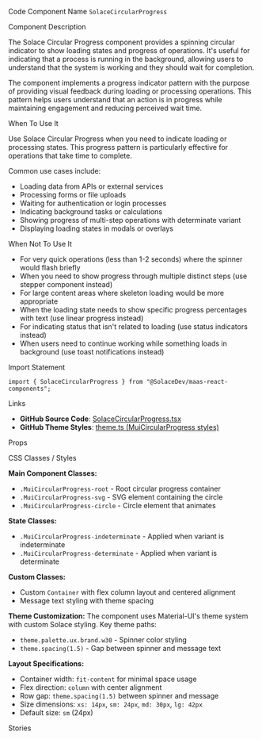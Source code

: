 
<Meta of={SolaceCircularProgressStories} />

<Title>Solace Circular Progress</Title>

<Description of={SolaceCircularProgressStories} />

<Subtitle>Code Component Name</Subtitle>
`SolaceCircularProgress`

<Subtitle>Component Description</Subtitle>

The Solace Circular Progress component provides a spinning circular indicator to show loading states and progress of operations. It's useful for indicating that a process is running in the background, allowing users to understand that the system is working and they should wait for completion.

The component implements a progress indicator pattern with the purpose of providing visual feedback during loading or processing operations. This pattern helps users understand that an action is in progress while maintaining engagement and reducing perceived wait time.

<Subtitle>When To Use It</Subtitle>

Use Solace Circular Progress when you need to indicate loading or processing states. This progress pattern is particularly effective for operations that take time to complete.

Common use cases include:

- Loading data from APIs or external services
- Processing forms or file uploads
- Waiting for authentication or login processes
- Indicating background tasks or calculations
- Showing progress of multi-step operations with determinate variant
- Displaying loading states in modals or overlays

<Subtitle>When Not To Use It</Subtitle>

- For very quick operations (less than 1-2 seconds) where the spinner would flash briefly
- When you need to show progress through multiple distinct steps (use stepper component instead)
- For large content areas where skeleton loading would be more appropriate
- When the loading state needs to show specific progress percentages with text (use linear progress instead)
- For indicating status that isn't related to loading (use status indicators instead)
- When users need to continue working while something loads in background (use toast notifications instead)

<Subtitle>Import Statement</Subtitle>

```tsx
import { SolaceCircularProgress } from "@SolaceDev/maas-react-components";
```

<Subtitle>Links</Subtitle>

- **GitHub Source Code**: [SolaceCircularProgress.tsx](https://github.com/SolaceDev/maas-react-components/blob/main/src/components/SolaceCircularProgress.tsx)
- **GitHub Theme Styles**: <a href="https://github.com/SolaceDev/maas-react-components/blob/main/src/resources/theme.ts#:~:text=MuiCircularProgress" target="_blank">theme.ts (MuiCircularProgress styles)</a>

<Subtitle>Props</Subtitle>

<ArgTypes of={SolaceCircularProgressStories} />

<Subtitle>CSS Classes / Styles</Subtitle>

**Main Component Classes:**

- `.MuiCircularProgress-root` - Root circular progress container
- `.MuiCircularProgress-svg` - SVG element containing the circle
- `.MuiCircularProgress-circle` - Circle element that animates

**State Classes:**

- `.MuiCircularProgress-indeterminate` - Applied when variant is indeterminate
- `.MuiCircularProgress-determinate` - Applied when variant is determinate

**Custom Classes:**

- Custom `Container` with flex column layout and centered alignment
- Message text styling with theme spacing

**Theme Customization:**
The component uses Material-UI's theme system with custom Solace styling. Key theme paths:

- `theme.palette.ux.brand.w30` - Spinner color styling
- `theme.spacing(1.5)` - Gap between spinner and message text

**Layout Specifications:**

- Container width: `fit-content` for minimal space usage
- Flex direction: `column` with center alignment
- Row gap: `theme.spacing(1.5)` between spinner and message
- Size dimensions: `xs: 14px`, `sm: 24px`, `md: 30px`, `lg: 42px`
- Default size: `sm` (24px)

<Subtitle>Stories</Subtitle>

<CustomStories />
